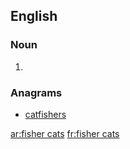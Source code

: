 ==English==

===Noun===
{{head|en|noun plural form|head=[[fisher]] [[cat]]s}}

# {{plural of|fisher cat|lang=en}}

===Anagrams===
* [[catfishers#English|catfishers]]

[[ar:fisher cats]]
[[fr:fisher cats]]